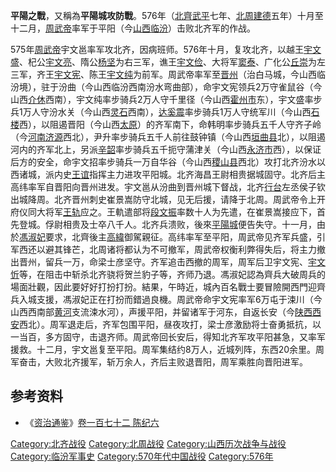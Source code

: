 {{expand|time=2014-01-27T13:34:39+00:00}}
{{unreferenced|time=2014-01-27T13:34:39+00:00}}
{{Infobox Military Conflict|
image=|
caption=|
conflict=平陽之戰|
date=[[武平_(北齐)|武平]]六年（575年）|
place=平阳城（今[[山西省|山西省]][[临汾市|临汾市]]境）|
result= 北周胜|
combatant1=[[北齐|北齐]]|
combatant2=[[北周|北周]]|
commander1=[[高緯|高緯]]|
commander2=[[宇文邕|宇文邕]]|
strength1=不详|
strength2=不详|
casualties1=不详|
casualties2=不详|
}}
'''平陽之戰'''，又稱為'''平陽城攻防戰'''。576年（[[北齊|北齊]][[武平_(北齐)|武平]]七年、[[北周|北周]][[建德|建德]]五年）十月至十二月，[[周武帝|周武帝]]率军于平阳（今[[山西|山西]][[临汾|临汾]]）击败北齐军的作战。

575年[[周武帝|周武帝]]宇文邕率军攻北齐，因病班师。576年十月，复攻北齐，以越王[[宇文盛|宇文盛]]、杞公[[宇文亮|宇文亮]]、隋公[[杨坚|杨坚]]为右三军，谯王[[宇文俭|宇文俭]]、大将军[[窦泰|窦泰]]、广化公[[丘崇|丘崇]]为左三军，齐王[[宇文宪|宇文宪]]、陈王[[宇文纯|宇文纯]]为前军。周武帝率军至[[晋州|晋州]]（治白马城，今山西临汾境），驻于汾曲（今山西临汾西南汾水弯曲部），命宇文宪领兵2万守雀鼠谷（今山西[[介休|介休]]西南），宇文纯率步骑兵2万人守千里径（今山西[[霍州市|霍州市]]东），宇文盛率步兵1万人守汾水关（今山西[[灵石|灵石]]西南），[[达奚震|达奚震]]率步骑兵1万人守统军川（今山西[[石楼|石楼]]西），以阻遏晋阳（今山西[[太原|太原]]）的齐军南下，命韩明率步骑兵五千人守齐子岭（今[[河南|河南]][[济源|济源]]西北），尹升率步骑兵五千人前往鼓钟镇（今山西[[垣曲县|垣曲县]]北），以阻遏河内的齐军北上，另派[[辛韶|辛韶]]率步骑兵五千扼守蒲津关（今山西[[永济市|永济市]]西），以保证后方的安全，命宇文招率步骑兵一万自华谷（今山西[[稷山县|稷山县]]西北）攻打北齐汾水以西诸城，派内史[[王谊|王谊]]指挥主力进攻平阳城。北齐海昌王尉相贵据城固守。北齐后主高纬率军自晋阳向晋州进发。宇文邕从汾曲到晋州城下督战，北齐[[行台|行台]]左丞侯子钦出城降周。北齐晋州刺史崔景嵩防守北城，见无后援，请降于北周。周武帝令上开府仪同大将军[[王轨|王轨]]应之。王軌遣部将[[段文振|段文振]]率数十人为先遣，在崔景嵩接应下，首先登城。俘尉相贵及士卒八千人。北齐兵溃败，後來[[平陽城|平陽城]]便告失守。十一月，由於[[冯小怜|馮淑妃]]要求，北齊後主[[高緯|高緯]]御駕親征。高纬率军至平阳，周武帝见齐军兵盛，引军西还以避其锋芒，北周诸将都认为不可撤军，周武帝权衡利弊得失后，将主力撤出晋州，留兵一万，命梁士彦坚守。齐军追击西撤的周军，周军后卫宇文宪、[[宇文忻|宇文忻]]等，在阻击中斩杀北齐骁将贺兰豹子等，齐师乃退。馮淑妃認為齊兵大破周兵的場面壯觀，因此要好好打扮打扮。結果，午時近，城內百名戰士要冒險開西門迎齊兵入城支援，馮淑妃正在打扮而錯過良機。周武帝命宇文宪率军6万屯于涑川（今山西西南部[[黄河|黄河]]支流涑水河），声援平阳，并留诸军于河东，自返长安（今[[陕西|陕西]][[西安|西安]]西北）。周军退走后，齐军包围平阳，昼夜攻打，梁士彦激励将士奋勇抵抗，以一当百，多方固守，击退齐师。周武帝回长安后，得知北齐军攻平阳甚急，又率军援救。十二月，宇文邕复至平阳。周军集结约8万人，近城列阵，东西20余里。周军奋击，大败北齐援军，斩万余人，齐后主败退晋阳，周军乘胜向晋阳进军。
==参考资料==
*《[[资治通鉴|资治通鉴]]》[[s:資治通鑑/卷172|卷一百七十二 陈纪六]]
[[Category:北齐战役|Category:北齐战役]]
[[Category:北周战役|Category:北周战役]]
[[Category:山西历次战争与战役|Category:山西历次战争与战役]]
[[Category:临汾军事史|Category:临汾军事史]]
[[Category:570年代中国战役|Category:570年代中国战役]]
[[Category:576年|Category:576年]]